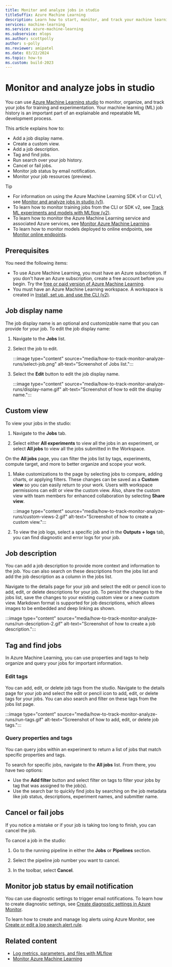 ```yaml
---
title: Monitor and analyze jobs in studio
titleSuffix: Azure Machine Learning
description: Learn how to start, monitor, and track your machine learning experiment jobs with the Azure Machine Learning studio.
services: machine-learning
ms.service: azure-machine-learning
ms.subservice: mlops
ms.author: scottpolly
author: s-polly
ms.reviewer: amipatel
ms.date: 03/22/2024
ms.topic: how-to
ms.custom: build-2023
---
```


# Monitor and analyze jobs in studio

You can use [Azure Machine Learning studio](https://ml.azure.com) to monitor, organize, and track your jobs for training and experimentation. Your machine learning (ML) job history is an important part of an explainable and repeatable ML development process.

This article explains how to:

* Add a job display name.
* Create a custom view.
* Add a job description.
* Tag and find jobs.
* Run search over your job history.
* Cancel or fail jobs.
* Monitor job status by email notification.
* Monitor your job resources (preview).
 
> [!TIP]
> * For information on using the Azure Machine Learning SDK v1 or CLI v1, see [Monitor and analyze jobs in studio (v1)](./v1/how-to-track-monitor-analyze-runs.md).
> * To learn how to monitor training jobs from the CLI or SDK v2, see [Track ML experiments and models with MLflow (v2)](how-to-use-mlflow-cli-runs.md).
> * To learn how to monitor the Azure Machine Learning service and associated Azure services, see [Monitor Azure Machine Learning](monitor-azure-machine-learning.md).
> * To learn how to monitor models deployed to online endpoints, see [Monitor online endpoints](how-to-monitor-online-endpoints.md).

## Prerequisites

You need the following items:

* To use Azure Machine Learning, you must have an Azure subscription. If you don't have an Azure subscription, create a free account before you begin. Try the [free or paid version of Azure Machine Learning](https://azure.microsoft.com/free/).
* You must have an Azure Machine Learning workspace. A workspace is created in [Install, set up, and use the CLI (v2)](how-to-configure-cli.md).

## Job display name 

The job display name is an optional and customizable name that you can provide for your job. To edit the job display name:

1. Navigate to the **Jobs** list. 

1. Select the job to edit.

    :::image type="content" source="media/how-to-track-monitor-analyze-runs/select-job.png" alt-text="Screenshot of Jobs list.":::

1. Select the **Edit** button to edit the job display name.

    :::image type="content" source="media/how-to-track-monitor-analyze-runs/display-name.gif" alt-text="Screenshot of how to edit the display name.":::

## Custom view 

To view your jobs in the studio: 
    
1. Navigate to the **Jobs** tab.
    
1. Select either **All experiments** to view all the jobs in an experiment, or select **All jobs** to view all the jobs submitted in the Workspace.

On the **All jobs** page, you can filter the jobs list by tags, experiments, compute target, and more to better organize and scope your work.  

1. Make customizations to the page by selecting jobs to compare, adding charts, or applying filters. These changes can be saved as a **Custom view** so you can easily return to your work. Users with workspace permissions can edit or view the custom view. Also, share the custom view with team members for enhanced collaboration by selecting **Share view**.

    :::image type="content" source="media/how-to-track-monitor-analyze-runs/custom-views-2.gif" alt-text="Screenshot of how to create a custom view.":::   

1. To view the job logs, select a specific job and in the **Outputs + logs** tab, you can find diagnostic and error logs for your job.

## Job description 

You can add a job description to provide more context and information to the job. You can also search on these descriptions from the jobs list and add the job description as a column in the jobs list. 

Navigate to the details page for your job and select the edit or pencil icon to add, edit, or delete descriptions for your job. To persist the changes to the jobs list, save the changes to your existing custom view or a new custom view. Markdown format is supported for job descriptions, which allows images to be embedded and deep linking as shown.

:::image type="content" source="media/how-to-track-monitor-analyze-runs/run-description-2.gif" alt-text="Screenshot of how to create a job description."::: 

## Tag and find jobs

In Azure Machine Learning, you can use properties and tags to help organize and query your jobs for important information.

### Edit tags

You can add, edit, or delete job tags from the studio. Navigate to the details page for your job and select the edit or pencil icon to add, edit, or delete tags for your jobs. You can also search and filter on these tags from the jobs list page.

:::image type="content" source="media/how-to-track-monitor-analyze-runs/run-tags.gif" alt-text="Screenshot of how to add, edit, or delete job tags.":::

### Query properties and tags

You can query jobs within an experiment to return a list of jobs that match specific properties and tags.

To search for specific jobs, navigate to the **All jobs** list. From there, you have two options:

- Use the **Add filter** button and select filter on tags to filter your jobs by tag that was assigned to the job(s).
- Use the search bar to quickly find jobs by searching on the job metadata like job status, descriptions, experiment names, and submitter name. 

## Cancel or fail jobs

If you notice a mistake or if your job is taking too long to finish, you can cancel the job.

To cancel a job in the studio:

1. Go to the running pipeline in either the **Jobs** or **Pipelines** section. 

1. Select the pipeline job number you want to cancel.

1. In the toolbar, select **Cancel**.

## Monitor job status by email notification

You can use diagnostic settings to trigger email notifications. To learn how to create diagnostic settings, see [Create diagnostic settings in Azure Monitor](/azure/azure-monitor/essentials/create-diagnostic-settings).

To learn how to create and manage log alerts using Azure Monitor, see [Create or edit a log search alert rule](/azure/azure-monitor/alerts/alerts-create-log-alert-rule).

## Related content

* [Log metrics, parameters, and files with MLflow](how-to-log-view-metrics.md)
* [Monitor Azure Machine Learning](monitor-azure-machine-learning.md)
